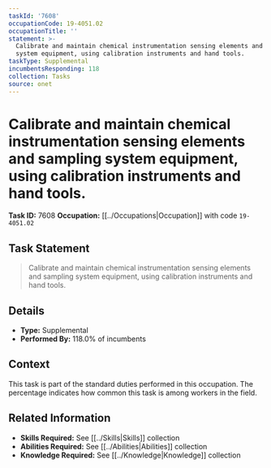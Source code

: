 ```yaml
---
taskId: '7608'
occupationCode: 19-4051.02
occupationTitle: ''
statement: >-
  Calibrate and maintain chemical instrumentation sensing elements and sampling
  system equipment, using calibration instruments and hand tools.
taskType: Supplemental
incumbentsResponding: 118
collection: Tasks
source: onet
---
```

# Calibrate and maintain chemical instrumentation sensing elements and sampling system equipment, using calibration instruments and hand tools.

**Task ID:** 7608
**Occupation:** [[../Occupations|Occupation]] with code `19-4051.02`

## Task Statement

> Calibrate and maintain chemical instrumentation sensing elements and sampling system equipment, using calibration instruments and hand tools.

## Details

- **Type:** Supplemental
- **Performed By:** 118.0% of incumbents

## Context

This task is part of the standard duties performed in this occupation. The percentage indicates how common this task is among workers in the field.

## Related Information

- **Skills Required:** See [[../Skills|Skills]] collection
- **Abilities Required:** See [[../Abilities|Abilities]] collection
- **Knowledge Required:** See [[../Knowledge|Knowledge]] collection
